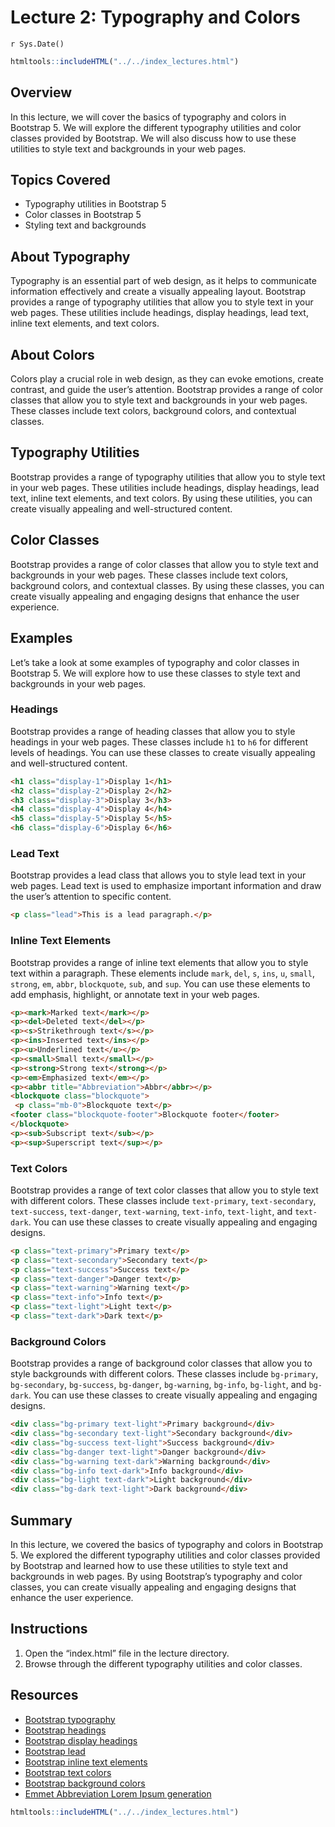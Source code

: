 # Lecture 2: Typography and Colors
`r Sys.Date()`

````r
htmltools::includeHTML("../../index_lectures.html")
````


## Overview

In this lecture, we will cover the basics of typography and colors in
Bootstrap 5. We will explore the different typography utilities and color
classes provided by Bootstrap. We will also discuss how to use these
utilities to style text and backgrounds in your web pages.

## Topics Covered

- Typography utilities in Bootstrap 5
- Color classes in Bootstrap 5
- Styling text and backgrounds

## About Typography

Typography is an essential part of web design, as it helps to communicate
information effectively and create a visually appealing layout. Bootstrap
provides a range of typography utilities that allow you to style text in your
web pages. These utilities include headings, display headings, lead text,
inline text elements, and text colors.

## About Colors

Colors play a crucial role in web design, as they can evoke emotions, create
contrast, and guide the user's attention. Bootstrap provides a range of color
classes that allow you to style text and backgrounds in your web pages. These
classes include text colors, background colors, and contextual classes.

## Typography Utilities

Bootstrap provides a range of typography utilities that allow you to style
text in your web pages. These utilities include headings, display headings,
lead text, inline text elements, and text colors. By using these utilities,
you can create visually appealing and well-structured content.

## Color Classes

Bootstrap provides a range of color classes that allow you to style text and
backgrounds in your web pages. These classes include text colors, background
colors, and contextual classes. By using these classes, you can create
visually appealing and engaging designs that enhance the user experience.

## Examples

Let's take a look at some examples of typography and color classes in
Bootstrap
5. We will explore how to use these classes to style text and backgrounds in
your web pages.

### Headings

Bootstrap provides a range of heading classes that allow you to style
headings in your web pages. These classes include `h1` to `h6` for different
levels of headings. You can use these classes to create visually appealing
and well-structured content.

```html
<h1 class="display-1">Display 1</h1>
<h2 class="display-2">Display 2</h2>
<h3 class="display-3">Display 3</h3>
<h4 class="display-4">Display 4</h4>
<h5 class="display-5">Display 5</h5>
<h6 class="display-6">Display 6</h6>
```

### Lead Text

Bootstrap provides a lead class that allows you to style lead text in your
web pages. Lead text is used to emphasize important information and draw the
user's attention to specific content.

```html
<p class="lead">This is a lead paragraph.</p>
```

### Inline Text Elements

Bootstrap provides a range of inline text elements that allow you to style
text within a paragraph. These elements include `mark`, `del`, `s`, `ins`,
`u`, `small`, `strong`, `em`, `abbr`, `blockquote`, `sub`, and `sup`. You can
use these elements to add emphasis, highlight, or annotate text in your web
pages.

```html
<p><mark>Marked text</mark></p>
<p><del>Deleted text</del></p>
<p><s>Strikethrough text</s></p>
<p><ins>Inserted text</ins></p>
<p><u>Underlined text</u></p>
<p><small>Small text</small></p>
<p><strong>Strong text</strong></p>
<p><em>Emphasized text</em></p>
<p><abbr title="Abbreviation">Abbr</abbr></p>
<blockquote class="blockquote">
 <p class="mb-0">Blockquote text</p>
<footer class="blockquote-footer">Blockquote footer</footer>
</blockquote>
<p><sub>Subscript text</sub></p>
<p><sup>Superscript text</sup></p>
```

### Text Colors

Bootstrap provides a range of text color classes that allow you to style text
with different colors. These classes include `text-primary`,
`text-secondary`, `text-success`, `text-danger`, `text-warning`, `text-info`,
`text-light`, and `text-dark`. You can use these classes to create visually
appealing and engaging designs.

```html
<p class="text-primary">Primary text</p>
<p class="text-secondary">Secondary text</p>
<p class="text-success">Success text</p>
<p class="text-danger">Danger text</p>
<p class="text-warning">Warning text</p>
<p class="text-info">Info text</p>
<p class="text-light">Light text</p>
<p class="text-dark">Dark text</p>
```

### Background Colors

Bootstrap provides a range of background color classes that allow you to
style backgrounds with different colors. These classes include `bg-primary`,
`bg-secondary`, `bg-success`, `bg-danger`, `bg-warning`, `bg-info`,
`bg-light`, and `bg-dark`. You can use these classes to create visually
appealing and engaging designs.

```html
<div class="bg-primary text-light">Primary background</div>
<div class="bg-secondary text-light">Secondary background</div>
<div class="bg-success text-light">Success background</div>
<div class="bg-danger text-light">Danger background</div>
<div class="bg-warning text-dark">Warning background</div>
<div class="bg-info text-dark">Info background</div>
<div class="bg-light text-dark">Light background</div>
<div class="bg-dark text-light">Dark background</div>
```

## Summary

In this lecture, we covered the basics of typography and colors in Bootstrap
5. We explored the different typography utilities and color classes provided
by Bootstrap and learned how to use these utilities to style text and
backgrounds in web pages. By using Bootstrap's typography and color classes,
you can create visually appealing and engaging designs that enhance the user
experience.


## Instructions

1. Open the "index.html" file in the lecture directory.
1. Browse through the different typography utilities and color classes.

## Resources

- [Bootstrap
  typography](https://getbootstrap.com/docs/5.0/content/typography/)
- [Bootstrap
  headings](https://getbootstrap.com/docs/5.0/content/typography/#headings)
- [Bootstrap display
  headings](https://getbootstrap.com/docs/5.0/content/typography/#display-headings)
- [Bootstrap
  lead](https://getbootstrap.com/docs/5.0/content/typography/#lead)
- [Bootstrap inline text
  elements](https://getbootstrap.com/docs/5.0/content/typography/#inline-text-elements)
- [Bootstrap text
  colors](https://getbootstrap.com/docs/5.0/utilities/colors/#colors)
- [Bootstrap background
  colors](https://getbootstrap.com/docs/5.0/utilities/colors/#background-color)
- [Emmet Abbreviation Lorem Ipsum
  generation](https://docs.emmet.io/abbreviations/lorem-ipsum/)


````r
htmltools::includeHTML("../../index_lectures.html")
````


